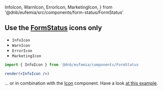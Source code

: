   InfoIcon,
  WarnIcon,
  ErrorIcon,
  MarketingIcon,
} from '@dnb/eufemia/src/components/form-status/FormStatus'

## Use the [**FormStatus**](/uilib/components/form-status) icons only

- `InfoIcon` <InfoIcon />
- `WarnIcon` <WarnIcon />
- `ErrorIcon` <ErrorIcon />
- `MarketingIcon` <MarketingIcon />

```jsx
import { InfoIcon } from '@dnb/eufemia/components/FormStatus

render(<InfoIcon />)
```

... or in combination with the [Icon](/uilib/components/form-status?fullscreen#form-status-icons) component. Have a look [at this example](/uilib/components/form-status#form-status-icons).
